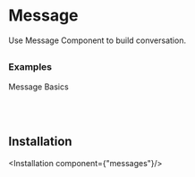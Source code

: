 # Message
Use Message Component to build conversation.



##

### Examples
Message Basics

<ComponentPreview component="message"/>


<br/>
<br/>

## Installation

<Installation component={"messages"}/>

<br/>
<br/>
